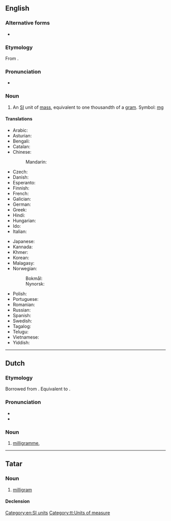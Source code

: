 {{also|mil·ligram|milli-gram}}
==English==
{{wikipedia}}

===Alternative forms===
* {{l|en|milligramme}}

===Etymology===
From {{etyl|fr|en}} {{m|fr|milligramme}}.

===Pronunciation===
* {{a|US}} {{IPA|en|/ˈmɪlɪɡɹæm/}}

===Noun===
{{en-noun}}

# An [[SI]] unit of [[mass]], equivalent to one thousandth of a [[gram]]. Symbol: [[mg]]

====Translations====
{{trans-top|milligram}}
* Arabic: {{t|ar|مِلِّيغْرَام}}
* Asturian: {{t|ast|miligramu|m}}
* Bengali: {{t|bn|মিলিগ্রাম}}
* Catalan: {{t|ca|mil·ligram|m}}
* Chinese:
*: Mandarin: {{t+|cmn|毫克|tr=háokè|sc=Hani}}
* Czech: {{t+|cs|miligram|m}}
* Danish: {{t+|da|milligram|n}}
* Esperanto: {{t|eo|miligramo}}
* Finnish: {{t+|fi|milligramma}}
* French: {{t+|fr|milligramme|m}}
* Galician: {{t|gl|miligramo|m}}
* German: {{t+|de|Milligramm|n}}
* Greek: {{t+|el|χιλιοστόγραμμο|n}}
* Hindi: {{t|hi|मिलीग्राम|m}}
* Hungarian: {{t+|hu|milligramm}}
* Ido: {{t+|io|miligramo}}
* Italian: {{t+|it|milligrammo}}
{{trans-mid}}
* Japanese: {{t+|ja|ミリグラム|tr=miriguramu}}
* Kannada: {{t|kn|ಮಿಲ್ಲೀಗ್ರಾಮು}}
* Khmer: {{t|km|មិល្លីក្រាម|tr=millii-kraam|sc=Khmr}}
* Korean: {{t+|ko|밀리그램}}
* Malagasy: {{t+|mg|miligrama}}
* Norwegian:
*: Bokmål: {{t|no|milligram|n}}
*: Nynorsk: {{t|nn|milligram|n}}
* Polish: {{l|pl|miligram|g=m}}
* Portuguese: {{t+|pt|miligrama|m}}
* Romanian: {{t+|ro|miligram|n}}
* Russian: {{t+|ru|миллигра́мм|m}}
* Spanish: {{t+|es|miligramo|m}}
* Swedish: {{t+|sv|milligram|n}}
* Tagalog: {{t|tl|miligramo}}
* Telugu: {{t|te|మిల్లీగ్రాము}}
* Vietnamese: {{t|vi|miligam}}
* Yiddish: {{t|yi|מיליגראַם|m}}
{{trans-bottom}}

[[Category:en:SI units]]

----

==Dutch==

===Etymology===
Borrowed from {{bor|nl|fr|milligramme}}. Equivalent to {{pre|nl|milli|gram}}.

===Pronunciation===
* {{IPA|nl|/ˈmi.liˌɣrɑm/}}
* {{hyphenation|nl|mil|li|gram}}

===Noun===
{{nl-noun|n|g2=m|-en|-}}

# [[milligramme]], {{l|en|milligram}} {{gloss|0.001 gramme}}

----

==Tatar==

===Noun===
{{tt-pos|noun|l}}

# [[#English|milligram]]

====Declension====
{{tt-latin-noun|nıñ|ga|nı|da|nan}}

[[Category:tt:Units of measure]]